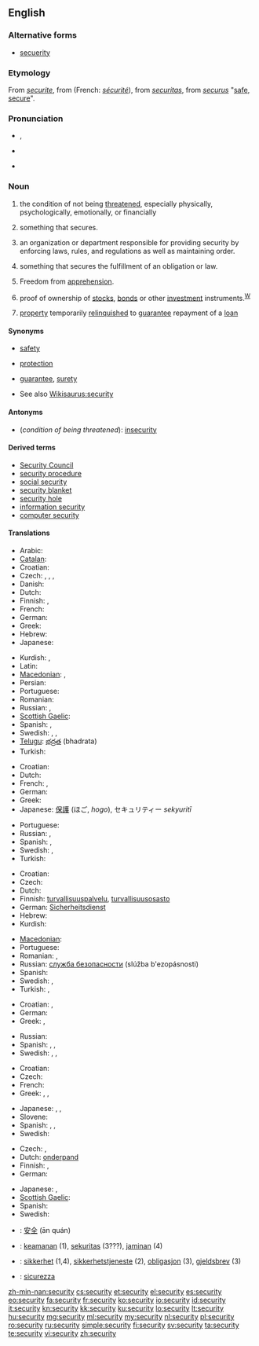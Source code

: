 {{wikipedia|dab=security}}
==English==

===Alternative forms===
* [[secuerity]] {{qualifier|chiefly obsolete}}

===Etymology===
From {{etyl|enm}} ''[[securite]]'', from {{etyl|fro}} (French: ''[[sécurité]]''), from {{etyl|la}} ''[[securitas]]'', from {{etyl|la}} ''[[securus]]'' "[[safe]], [[secure]]".

===Pronunciation===
* {{a|RP}} {{IPA|/sɪˈkjʊəɹəti/}}, {{SAMPA|/sI"kjU@r\@ti/}}
* {{a|US}} {{IPA|/səˈkjɔɹ.ɪˌti/|/səˈkjʊɹ.ɪˌti/}}
* {{audio|En-us-security.ogg|Audio (US)}}

===Noun===
{{wikipedia}}
{{en-noun|securit|ies|-}}

# {{uncountable}} the condition of not being [[threaten]]ed, especially physically, psychologically, emotionally, or financially
# {{countable}} something that secures.
# an organization or department responsible for providing security by enforcing laws, rules, and regulations as well as maintaining order.
# {{legal}} something that secures the fulfillment of an obligation or law.
# {{legal}} Freedom from [[apprehension]].
# {{finance}} proof of ownership of [[stock]]s, [[bond]]s or other [[investment]] instruments.<sup>[[W:Security (finance)|W]]</sup>
# {{finance}} [[property]] temporarily [[relinquish]]ed to [[guarantee]] repayment of a [[loan]]

====Synonyms====
* {{sense|condition of not being threatened}} [[safety]]
* {{sense|something that secures}} [[protection]]
* {{sense|something that secures the fulfillment of an obligation}} [[guarantee]], [[surety]]
* See also [[Wikisaurus:security]]

====Antonyms====
* (''condition of being threatened''): [[insecurity]]

====Derived terms====
* [[Security Council]]
* [[security procedure]]
* [[social security]]
* [[security blanket]]
* [[security hole]]
* [[information security]]
* [[computer security]]

====Translations====
{{trans-top|condition of not being threatened}}
* Arabic: {{Arab|[[أمان]]}}
* [[Catalan]]: {{t|ca|seguretat|f}}
* Croatian: {{t-|hr|sigurnost|f}}
* Czech: {{t-|cs|bezpečí|n}}, {{t-|cs|bezpečnost|f}}, {{t-|cs|jistota|f}}, {{t-|cs|zajištění|n}}
* Danish: {{t-|da|sikkerhed|c}}
* Dutch: {{t+|nl|veiligheid|f}}
* Finnish: {{t+|fi|turvallisuus}}, {{t-|fi|turva}}
* French: {{t+|fr|sécurité|f}}
* German: {{t+|de|Sicherheit|f}}
* Greek: {{t|el|ασφάλεια|f|tr=asfáleia}}
* Hebrew: {{t|he|ביטחון|m|tr=bitakhón}}
* Japanese: {{t+|ja|安全|tr=anzen}}
{{trans-mid}}
* Kurdish: {{t+|ku|ئه‌مانه‌ت|sc=ku-Arab}}, {{t-|ku|ئاشتی|sc=ku-Arab}}
* Latin: {{t|la|securitas}}
* [[Macedonian]]: {{t|mk|безбедност|f|tr=bézbednost}},  {{t-|mk|сигурност|f|tr=sígurnost}}
* Persian: {{t-|fa|امنیت|xs=Persian}}
* Portuguese: {{t+|pt|segurança|f}}
* Romanian: {{t+|ro|securitate|f}}
* Russian: {{t+|ru|безопасность|f|tr=b'ezopásnost'}}, {{t+|ru|надёжность|f|tr=nad'óžnost'}}
* [[Scottish Gaelic]]: {{t-|gd|tèarainteachd|f|xs=Scottish Gaelic}}
* Spanish: {{t+|es|seguridad|f}}, {{t|es|confianza}}
* Swedish: {{t+|sv|säkerhet|c}}, {{t+|sv|trygghet|c}}, {{t+|sv|trygghetskänsla|c}}
* [[Telugu]]: [[భద్రత]] (bhadrata)
* Turkish: {{t|tr|güvenlik}}
{{trans-bottom}}

{{trans-top|something that secures}}
* Croatian: {{t-|hr|zaštita|f}}
* Dutch: {{t+|nl|beveiliging|f}}
* French: {{t+|fr|sécurité|f}}, {{t+|fr|sécurisant|m}}
* German: {{t+|de|Sicherheit|f}}
* Greek: {{t|el|ασφάλεια|f|tr=asfáleia}}
* Japanese: [[保護]] (ほご, ''hogo''), セキュリティー ''sekyuritī''
{{trans-mid}}
* Portuguese: {{t+|pt|segurança|f}}
* Russian: {{t+|ru|защита|f|tr=zaš'íta}}, {{t+|ru|гарантия|f|tr=garántija}}
* Spanish: {{t+|es|seguridad|f}}, {{t|es|garantía}}
* Swedish: {{t+|sv|skydd|n}}, {{t+|sv|säkerhetsåtgärd|c}}
* Turkish: {{t|tr|güvenli}}
{{trans-bottom}}

{{trans-top|organization or department responsible for providing security}}
* Croatian: {{t-|hr|osiguranje|n}}
* Czech: {{t-|cs|ostraha|f}}
* Dutch: {{t|nl|veiligheidsdienst|m}}
* Finnish: [[turvallisuuspalvelu]], [[turvallisuusosasto]]
* German: [[Sicherheitsdienst]] {{m}}
* Hebrew: {{t|he|ביטחון|m|tr=bitakhón}}
* Kurdish: {{t+|ku|ئاسایش|sc=ku-Arab}}
{{trans-mid}}
* [[Macedonian]]: {{t|mk|обезбедување|n|tr=obezbedúvanje}}
* Portuguese: {{t+|pt|segurança|f}}
* Romanian: {{t|ro|siguranță}}, {{t|ro|securitate}}
* Russian: [[служба безопасности]] (slúžba b'ezopásnosti) {{f}}
* Spanish: {{t+|es|seguridad|f}}
* Swedish: {{t|sv|säkerhetstjänst|c}}, {{t|sv|vaktbolag|c}}
* Turkish: {{t|tr|güvenlik güçleri}},  {{t|tr|emniyet}}
{{trans-bottom}}

{{trans-top|something that secures the fulfillment of an obligation}}
* Croatian: {{t-|hr|jamstvo|n}}, {{t|hr|garancija|f}}
* German: {{t+|de|Sicherheit|f}}
* Greek: {{t|el|εχέγγυο|n|tr=ekhégio}},  {{t|el|εγγύηση|f|tr=egí'isi}}
{{trans-mid}}
* Russian: {{t+|ru|гарантия|f|tr=garántija}}
* Spanish: {{t|es|garantía}}, {{t|es|prenda}}, {{t|es|respaldo}}
* Swedish: {{t+|sv|borgen|c}}, {{t+|sv|garanti|c}}, {{t+|sv|säkerhet|c}}
{{trans-bottom}}

{{trans-top|finance: proof of ownership}}
* Croatian: {{t|hr|vrijednosni papir|m}}
* Czech: {{t-|cs|cenný papír|m}}
* French: {{t+|fr|titre|m}}
* Greek: {{t+|el|αξιόγραφο|n|tr=aksiógrafo}},  {{t+|el|αξία|f|tr=aksía}},  {{t|el|χρηματόγραφο|n|tr=khrimatógrafo}}
{{trans-mid}}
* Japanese: {{t+|ja|担保|tr=tanpo}}, {{t|ja|抵当|tr=teitō}}, {{t|ja|保証|tr=hoshō}}
* Slovene: {{t|sl|vrednostni papir|m}}
* Spanish: {{t|es|certificado}}, {{t|es|documento}}, {{t|es|título de propiedad|m}}
* Swedish: {{t|sv|värdepapper|n}}
{{trans-bottom}}

{{trans-top|finance: property temporarily relinquished}}
* Czech: {{t-|cs|zástava|f}}, {{t-|cs|záruka|f}}
* Dutch: [[onderpand]] {{n}}
* Finnish: {{t-|fi|takaus}}, {{t+|fi|pantti}}
* German: {{t+|de|Sicherheit|f}}
{{trans-mid}}
* Japanese: {{t|ja|証券|tr=shōken}}, {{t|ja|有価証券|tr=yūka shōken}}
* [[Scottish Gaelic]]: {{t-|gd|urras|m|xs=Scottish Gaelic}}
* Spanish: {{t|es|prenda|f}}
* Swedish: {{t+|sv|säkerhet|c}}
{{trans-bottom}}

{{checktrans-top}}
* {{ttbc|zh}}: [[安全]] (ān quán)
* {{ttbc|id}}: [[keamanan]] (1), [[sekuritas]] (3???), [[jaminan]] (4)
* {{ttbc|no}}: [[sikkerhet]] {{m}} (1,4), [[sikkerhetstjeneste]] {{m}} (2), [[obligasjon]] {{m}} (3), [[gjeldsbrev]] {{n}} (3)
* {{ttbc|it}}: [[sicurezza]] {{f}}
{{trans-bottom}}

[[zh-min-nan:security]]
[[cs:security]]
[[et:security]]
[[el:security]]
[[es:security]]
[[eo:security]]
[[fa:security]]
[[fr:security]]
[[ko:security]]
[[io:security]]
[[id:security]]
[[it:security]]
[[kn:security]]
[[kk:security]]
[[ku:security]]
[[lo:security]]
[[lt:security]]
[[hu:security]]
[[mg:security]]
[[ml:security]]
[[my:security]]
[[nl:security]]
[[pl:security]]
[[ro:security]]
[[ru:security]]
[[simple:security]]
[[fi:security]]
[[sv:security]]
[[ta:security]]
[[te:security]]
[[vi:security]]
[[zh:security]]